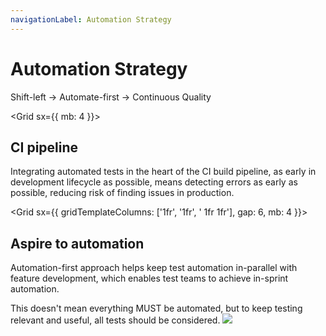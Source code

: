 ```yaml
---
navigationLabel: Automation Strategy
---
```


# Automation Strategy

<Message variant='secondary' mb={4}>
Shift-left -> Automate-first -> Continuous Quality
</Message>

<Grid  sx={{ mb: 4 }}>  
<Box>

## CI pipeline

Integrating automated tests in the heart of the CI build pipeline, as early in development lifecycle as possible, means detecting errors as early as possible, reducing risk of finding issues in production.

</Box>
</Grid> 

<Grid  sx={{ gridTemplateColumns: ['1fr', '1fr', '  1fr 1fr'], gap: 6, mb: 4 }}>  
<Box>

## Aspire to automation

Automation-first approach helps keep test automation in-parallel with feature development, which enables test teams to achieve in-sprint automation.

This doesn't mean everything MUST be automated, but to keep testing relevant and useful, all tests should be considered.
</Box>
<Box>
<Image src="https://raw.githubusercontent.com/jaffamonkey/gatsby-theme-terminal/main/static/images/continuous.png" />
</Box>
</Grid>